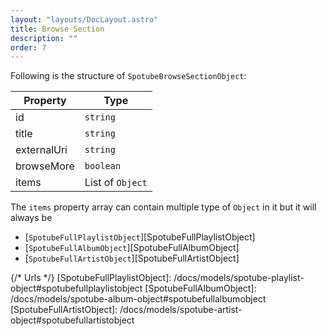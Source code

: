 ```yaml
---
layout: "layouts/DocLayout.astro"
title: Browse Section
description: ""
order: 7
---
```


Following is the structure of `SpotubeBrowseSectionObject`:

| Property    | Type             |
| ----------- | ---------------- |
| id          | `string`         |
| title       | `string`         |
| externalUri | `string`         |
| browseMore  | `boolean`        |
| items       | List of `Object` |

The `items` property array can contain multiple type of `Object` in it but it will always be

- [`SpotubeFullPlaylistObject`][SpotubeFullPlaylistObject]
- [`SpotubeFullAlbumObject`][SpotubeFullAlbumObject]
- [`SpotubeFullArtistObject`][SpotubeFullArtistObject]

{/* Urls */}
[SpotubeFullPlaylistObject]: /docs/models/spotube-playlist-object#spotubefullplaylistobject
[SpotubeFullAlbumObject]: /docs/models/spotube-album-object#spotubefullalbumobject
[SpotubeFullArtistObject]: /docs/models/spotube-artist-object#spotubefullartistobject
